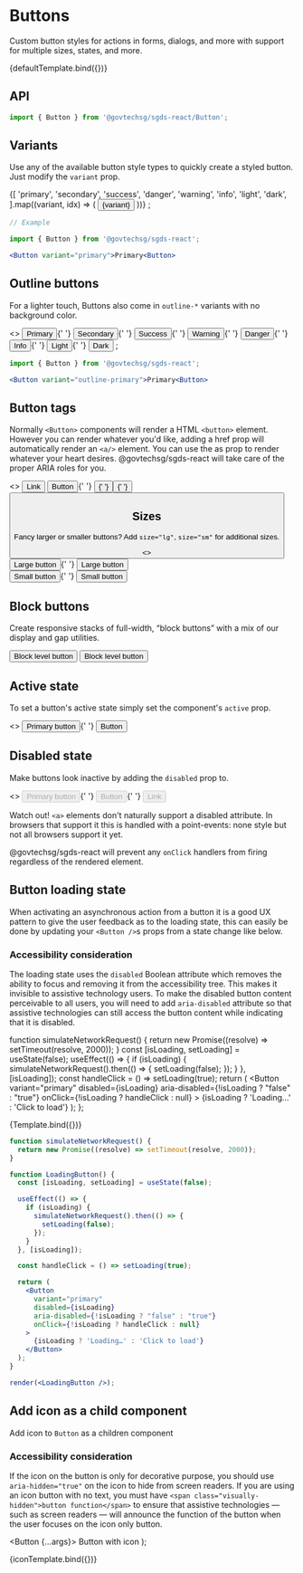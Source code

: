 
<Meta
  title="Components/Button"
  component={Button}
/>

# Buttons

Custom button styles for actions in forms, dialogs, and more with support for multiple sizes, states, and more.


<Canvas>
  <Story name="Default">{defaultTemplate.bind({})}</Story>
</Canvas>

## API 

```jsx
import { Button } from '@govtechsg/sgds-react/Button'; 
```
<ArgsTable story="Default" />

##  Variants

Use any of the available button style types to quickly create a styled button. Just modify the `variant` prop.

<Canvas>
  <Story name="Variants">
    {[
      'primary',
      'secondary',
      'success',
      'danger',
      'warning',
      'info',
      'light',
      'dark',
    ].map((variant, idx) => (
      <Button className="m-1" key={idx} variant={variant}>
        {variant}
      </Button>
    ))}
    ;
  </Story>
</Canvas>

```jsx
// Example

import { Button } from '@govtechsg/sgds-react';

<Button variant="primary">Primary<Button>
```

##  Outline buttons

For a lighter touch, Buttons also come in `outline-*` variants with no background color.

<Canvas withSource="open">
  <Story name="Outline buttons">
    <>
      <Button variant="outline-primary">Primary</Button>{' '}
      <Button variant="outline-secondary">Secondary</Button>{' '}
      <Button variant="outline-success">Success</Button>{' '}
      <Button variant="outline-warning">Warning</Button>{' '}
      <Button variant="outline-danger">Danger</Button>{' '}
      <Button variant="outline-info">Info</Button>{' '}
      <Button variant="outline-light">Light</Button>{' '}
      <Button variant="outline-dark">Dark</Button>
    </>
    ;
  </Story>
</Canvas>

```jsx
import { Button } from '@govtechsg/sgds-react';

<Button variant="outline-primary">Primary<Button>
```

## Button tags

Normally `<Button>` components will render a HTML `<button>` element. However you can render whatever you'd like, adding a href prop will automatically render an `<a/>` element.
You can use the as prop to render whatever your heart desires. @govtechsg/sgds-react will take care of the proper ARIA roles for you.

<Canvas withSource="open">
  <Story name="Button tags">
    <>
      <Button href="#">Link</Button> <Button type="submit">Button</Button>{' '}
      <Button as="input" type="button" value="Input" />{' '}
      <Button as="input" type="submit" value="Submit" />{' '}
      <Button as="input" type="reset" value="Reset" />
    </>
  </Story>
</Canvas>

##  Sizes

Fancy larger or smaller buttons? Add `size="lg"`, `size="sm"` for additional sizes.

<Canvas withSource="open">
  <Story name="Button sizes">
    <>
      <div className="mb-2">
        <Button variant="primary" size="lg">
          Large button
        </Button>{' '}
        <Button variant="secondary" size="lg">
          Large button
        </Button>
      </div>
      <div>
        <Button variant="primary" size="sm">
          Small button
        </Button>{' '}
        <Button variant="secondary" size="sm">
          Small button
        </Button>
      </div>
    </>
  </Story>
</Canvas>

## Block buttons

Create responsive stacks of full-width, “block buttons” with a mix of our display and gap utilities.

<Canvas withSource="open">
  <Story name="Block buttons">
    <div className="d-grid gap-2">
      <Button variant="primary" size="lg">
        Block level button
      </Button>
      <Button variant="secondary" size="lg">
        Block level button
      </Button>
    </div>
  </Story>
</Canvas>

## Active state

To set a button's active state simply set the component's `active` prop.

<Canvas withSource="open">
  <Story name="Active state">
    <>
      <Button variant="primary" active>
        Primary button
      </Button>{' '}
      <Button variant="secondary" active>
        Button
      </Button>
    </>
  </Story>
</Canvas>

## Disabled state

Make buttons look inactive by adding the `disabled` prop to.

<Canvas withSource="open">
  <Story name="Disabled state">
    <>
      <Button variant="primary" disabled>
        Primary button
      </Button>{' '}
      <Button variant="secondary" disabled>
        Button
      </Button>{' '}
      <Button href="#" variant="secondary" disabled>
        Link
      </Button>
    </>
  </Story>
</Canvas>

Watch out! `<a>` elements don't naturally support a disabled attribute. In browsers that support it this is handled with a point-events: none style but not all browsers support it yet.

@govtechsg/sgds-react will prevent any `onClick` handlers from firing regardless of the rendered element.

## Button loading state

When activating an asynchronous action from a button it is a good UX pattern to give the user feedback as to the loading state, this can easily be done by updating your `<Button />`s props from a state change like below.

### Accessibility consideration

The loading state uses the `disabled` Boolean attribute which removes the ability to focus and removing it from the accessibility tree. This makes it invisible to assistive technology users. To make the disabled button content perceivable to all users, you will need to add `aria-disabled` attribute so that assistive technologies can still access the button content while indicating that it is disabled.

  function simulateNetworkRequest() {
    return new Promise((resolve) => setTimeout(resolve, 2000));
  }
  const [isLoading, setLoading] = useState(false);
  useEffect(() => {
    if (isLoading) {
      simulateNetworkRequest().then(() => {
        setLoading(false);
      });
    }
  }, [isLoading]);
  const handleClick = () => setLoading(true);
  return (
    <Button
      variant="primary"
      disabled={isLoading}
      aria-disabled={!isLoading ? "false" : "true"}
      onClick={!isLoading ? handleClick : null}
    >
      {isLoading ? 'Loading…' : 'Click to load'}
    </Button>
  );
};

<Canvas>
  <Story name="Button loading state">{Template.bind({})}</Story>
</Canvas>

```jsx
function simulateNetworkRequest() {
  return new Promise((resolve) => setTimeout(resolve, 2000));
}

function LoadingButton() {
  const [isLoading, setLoading] = useState(false);

  useEffect(() => {
    if (isLoading) {
      simulateNetworkRequest().then(() => {
        setLoading(false);
      });
    }
  }, [isLoading]);

  const handleClick = () => setLoading(true);

  return (
    <Button
      variant="primary"
      disabled={isLoading}
      aria-disabled={!isLoading ? "false" : "true"}
      onClick={!isLoading ? handleClick : null}
    >
      {isLoading ? 'Loading…' : 'Click to load'}
    </Button>
  );
}

render(<LoadingButton />);
```

## Add icon as a child component

Add icon to `Button` as a children component

### Accessibility consideration

If the icon on the button is only for decorative purpose, you should use `aria-hidden="true"` on the icon to hide from screen readers. If you are using an icon button with no text, you must have `<span class="visually-hidden">button function</span>` to ensure that assistive technologies — such as screen readers — will announce the function of the button when the user focuses on the icon only button.

  <Button {...args}>
    <i className="bi bi-arrow-90deg-left"></i> Button with icon
  </Button>
);

<Canvas>
  <Story name="Button with icon">{iconTemplate.bind({})}</Story>
</Canvas>
